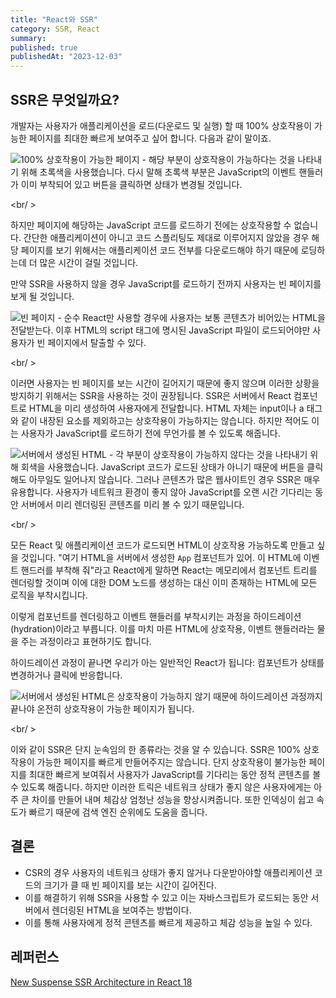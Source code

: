 ```yaml
---
title: "React와 SSR"
category: SSR, React
summary: 
published: true
publishedAt: "2023-12-03"
---
```


## SSR은 무엇일까요?

개발자는 사용자가 애플리케이션을 로드(다운로드 및 실행) 할 때 100% 상호작용이 가능한 페이지를 최대한 빠르게 보여주고 싶어 합니다.
다음과 같이 말이죠.

![100% 상호작용이 가능한 페이지 - 해당 부분이 상호작용이 가능하다는 것을 나타내기 위해 초록색을 사용했습니다. 다시 말해 초록색 부분은 JavaScript의 이벤트 핸들러가 이미 부착되어 있고 버튼을 클릭하면 상태가 변경될 것입니다.](/static/images/react-and-ssr/interactive-page.png)

<br/ >

하지만 페이지에 해당하는 JavaScript 코드를 로드하기 전에는 상호작용할 수 없습니다. 간단한 애플리케이션이 아니고 코드 스플리팅도 제대로 이루어지지 않았을 경우 해당 페이지를 보기 위해서는 애플리케이션 코드 전부를 다운로드해야 하기 때문에 로딩하는데 더 많은 시간이 걸릴 것입니다.

만약 SSR을 사용하지 않을 경우 JavaScript를 로드하기 전까지 사용자는 빈 페이지를 보게 될 것입니다.

![빈 페이지 - 순수 React만 사용할 경우에 사용자는 보통 콘텐츠가 비어있는 HTML을 전달받는다. 이후 HTML의 script 태그에 명시된 JavaScript 파일이 로드되어야만 사용자가 빈 페이지에서 탈출할 수 있다.](/static/images/react-and-ssr/empty-page.png)

<br/ >

이러면 사용자는 빈 페이지를 보는 시간이 길어지기 때문에 좋지 않으며 이러한 상황을 방지하기 위해서는 SSR을 사용하는 것이 권장됩니다. SSR은 서버에서 React 컴포넌트로 HTML을 미리 생성하여 사용자에게 전달합니다. HTML 자체는 input이나 a 태그와 같이 내장된 요소를 제외하고는 상호작용이 가능하지는 않습니다. 하지만 적어도 이는 사용자가 JavaScript를 로드하기 전에 무언가를 볼 수 있도록 해줍니다.

![서버에서 생성된 HTML -  각 부분이 상호작용이 가능하지 않다는 것을 나타내기 위해 회색을 사용했습니다. JavaScript 코드가 로드된 상태가 아니기 때문에 버튼을 클릭해도 아무일도 일어나지 않습니다. 그러나 콘텐츠가 많은 웹사이트인 경우 SSR은 매우 유용합니다. 사용자가 네트워크 환경이 좋지 않아 JavaScript를 오랜 시간 기다리는 동안 서버에서 미리 렌더링된 콘텐츠를 미리 볼 수 있기 때문입니다.](/static/images/react-and-ssr/non-interactive-page.png)

<br/ >

모든 React 및 애플리케이션 코드가 로드되면 HTML이 상호작용 가능하도록 만들고 싶을 것입니다. "여기 HTML을 서버에서 생성한 `App` 컴포넌트가 있어. 이 HTML에 이벤트 핸드러를 부착해 줘"라고 React에게 말하면 React는 메모리에서 컴포넌트 트리를 렌더링할 것이며 이에 대한 DOM 노드를 생성하는 대신 이미 존재하는 HTML에 모든 로직을 부착시킵니다.

이렇게 컴포넌트를 렌더링하고 이벤트 핸들러를 부착시키는 과정을 하이드레이션(hydration)이라고 부릅니다. 이를 마치 마른 HTML에 상호작용, 이벤트 핸들러라는 물을 주는 과정이라고 표현하기도 합니다.

하이드레이션 과정이 끝나면 우리가 아는 일반적인 React가 됩니다: 컴포넌트가 상태를 변경하거나 클릭에 반응합니다. 

![서버에서 생성된 HTML은 상호작용이 가능하지 않기 때문에 하이드레이션 과정까지 끝나야 온전히 상호작용이 가능한 페이지가 됩니다.](/static/images/react-and-ssr/interactive-page.png)

<br/ >

이와 같이 SSR은 단지 눈속임의 한 종류라는 것을 알 수 있습니다. SSR은 100% 상호작용이 가능한 페이지를 빠르게 만들어주지는 않습니다. 단지 상호작용이 불가능한 페이지를 최대한 빠르게 보여줘서 사용자가 JavaScript를 기다리는 동안 정적 콘텐츠를 볼 수 있도록 해줍니다. 하지만 이러한 트릭은 네트워크 상태가 좋지 않은 사용자에게는 아주 큰 차이를 만들어 내며 체감상 엄청난 성능을 향상시켜줍니다. 또한 인덱싱이 쉽고 속도가 빠르기 때문에 검색 엔진 순위에도 도움을 줍니다.

## 결론

- CSR의 경우 사용자의 네트워크 상태가 좋지 않거나 다운받아야할 애플리케이션 코드의 크기가 클 때 빈 페이지를 보는 시간이 길어진다.
- 이를 해결하기 위해 SSR을 사용할 수 있고 이는 자바스크립트가 로드되는 동안 서버에서 렌더링된 HTML을 보여주는 방법이다.
- 이를 통해 사용자에게 정적 콘텐츠를 빠르게 제공하고 체감 성능을 높일 수 있다.

## 레퍼런스

[New Suspense SSR Architecture in React 18](https://github.com/reactwg/react-18/discussions/37)

